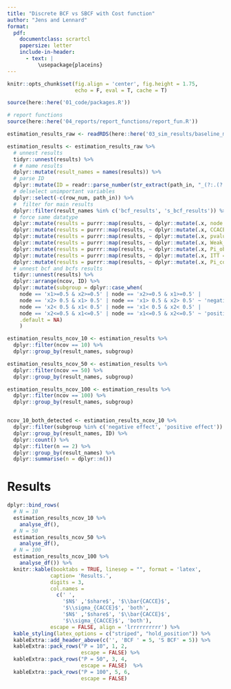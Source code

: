 ```yaml
---
title: "Discrete BCF vs SBCF with Cost function"
author: "Jens and Lennard"
format: 
  pdf:
    documentclass: scrartcl
    papersize: letter
    include-in-header:
      - text: |
          \usepackage{placeins}
---
```

```r
knitr::opts_chunk$set(fig.align = 'center', fig.height = 1.75, 
                      echo = F, eval = T, cache = T)

source(here::here('01_code/packages.R'))

# report functions
source(here::here('04_reports/report_functions/report_fun.R'))

estimation_results_raw <- readRDS(here::here('03_sim_results/baseline_mu.rds'))
```


```r
estimation_results <- estimation_results_raw %>%
  # unnest results
  tidyr::unnest(results) %>%
  # # name results 
  dplyr::mutate(result_names = names(results)) %>%
  # parse ID 
  dplyr::mutate(ID = readr::parse_number(str_extract(path_in, "_(?:.(?!_))+$"))) %>%
  # delselect unimportant variables
  dplyr::select(-c(row_num, path_in)) %>%
  #  filter for main results
  dplyr::filter(result_names %in% c('bcf_results', 's_bcf_results')) %>%
  # force same datatype
  dplyr::mutate(results = purrr::map(results, ~ dplyr::mutate(.x, node = as.character(node)))) %>%
  dplyr::mutate(results = purrr::map(results, ~ dplyr::mutate(.x, CCACE = as.double(CCACE)))) %>%
  dplyr::mutate(results = purrr::map(results, ~ dplyr::mutate(.x, pvalue = as.double(pvalue)))) %>%
  dplyr::mutate(results = purrr::map(results, ~ dplyr::mutate(.x, Weak_IV_test = as.double(Weak_IV_test)))) %>%
  dplyr::mutate(results = purrr::map(results, ~ dplyr::mutate(.x, Pi_obs = as.double(Pi_obs)))) %>%
  dplyr::mutate(results = purrr::map(results, ~ dplyr::mutate(.x, ITT = as.double(ITT)))) %>%
  dplyr::mutate(results = purrr::map(results, ~ dplyr::mutate(.x, Pi_compliers = as.double(Pi_compliers)))) %>%
  # unnest bcf and bcfs results
  tidyr::unnest(results) %>%
  dplyr::arrange(ncov, ID) %>%
  dplyr::mutate(subgroup = dplyr::case_when(
    node == 'x1>=0.5 & x2>=0.5' | node == 'x2>=0.5 & x1>=0.5' |
    node == 'x2> 0.5 & x1> 0.5' | node == 'x1> 0.5 & x2> 0.5' ~ 'negative effect',
    node == 'x2< 0.5 & x1< 0.5' | node == 'x1< 0.5 & x2< 0.5' |
    node == 'x2<=0.5 & x1<=0.5' | node == 'x1<=0.5 & x2<=0.5' ~ 'positive effect',
    .default = NA)
    )

estimation_results_ncov_10 <- estimation_results %>%
  dplyr::filter(ncov == 10) %>%
  dplyr::group_by(result_names, subgroup)

estimation_results_ncov_50 <- estimation_results %>%
  dplyr::filter(ncov == 50) %>%
  dplyr::group_by(result_names, subgroup)

estimation_results_ncov_100 <- estimation_results %>%
  dplyr::filter(ncov == 100) %>%
  dplyr::group_by(result_names, subgroup)


ncov_10_both_detected <- estimation_results_ncov_10 %>%
  dplyr::filter(subgroup %in% c('negative effect', 'positive effect')) %>%
  dplyr::group_by(result_names, ID) %>%
  dplyr::count() %>%
  dplyr::filter(n == 2) %>%
  dplyr::group_by(result_names) %>%
  dplyr::summarise(n = dplyr::n())

```

# Results 

```r
dplyr::bind_rows(
  # N = 10 
  estimation_results_ncov_10 %>%
    analyse_df(),
  # N = 50
  estimation_results_ncov_50 %>%
    analyse_df(),
  # N = 100 
  estimation_results_ncov_100 %>%
    analyse_df()) %>%
  knitr::kable(booktabs = TRUE, linesep = "", format = 'latex',
              caption= 'Results.', 
              digits = 3, 
              col.names = 
                c(' ',
                  '$N$' ,'$share$', '$\\bar{CACCE}$', 
                  '$\\sigma_{CACCE}$', 'both',
                  '$N$' ,'$share$', '$\\bar{CACCE}$', 
                  '$\\sigma_{CACCE}$', 'both'),  
              escape = FALSE, align = 'lrrrrrrrrrr') %>% 
  kable_styling(latex_options = c("striped", "hold_position")) %>%
  kableExtra::add_header_above(c('', 'BCF ' = 5, 'S BCF' = 5)) %>%
  kableExtra::pack_rows("P = 10", 1, 2, 
                        escape = FALSE) %>% 
  kableExtra::pack_rows("P = 50", 3, 4,
                        escape = FALSE)  %>%
  kableExtra::pack_rows("P = 100", 5, 6,
                        escape = FALSE) 
```


